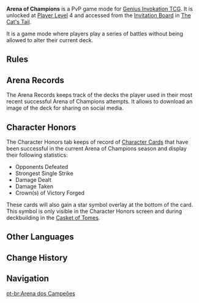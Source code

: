 {{Terminology Infobox
|image = 
|type  = Genius Invokation TCG Subsystems
}}
'''Arena of Champions''' is a PvP game mode for [[Genius Invokation TCG]]. It is unlocked at [[Player Level]] 4 and accessed from the [[Invitation Board]] in [[The Cat's Tail]].

It is a game mode where players play a series of battles without being allowed to alter their current deck.

==Rules==
{{Description|The Arena of Champions will open on the 1st and the 16th of each month. Challenge records from previous seasons will be cleared at the start of each new season.<br>Players will be matched with opponents of appropriate skill at the start of each challenge.<br>Obtain 5 victories to complete an Arena of Champions challenge attempt. 3 defeats will result in a failed challenge attempt.<br>If your challenge is successful, the [[Character Card]]s in the deck used will be recorded in the Character Honors record for that season.<br>Up to 9 records can be saved for the Arena of Champions. After 9 records have been saved, saving a new record will delete a previous saved record, beginning with the oldest.<br>Up to 10 records can be saved for challenge decks. After 10 records have been saved, saving a new record will delete an old record, beginning with the deck record with the fewest victories or the oldest record.}}
{{Description|Construct a deck and duel with other players.<br>Snatch victory from your opponent's hands 5 times to win, but if you are defeated 3 times, your challenge attempt will end.<br>Forge your victors' crown with your knowledge, skill, and a bit of luck!}}

==Arena Records==
The Arena Records keeps track of the decks the player used in their most recent successful Arena of Champions attempts. It allows to download an image of the deck for sharing on social media.

==Character Honors==
The Character Honors tab keeps of record of [[Character Card]]s that have been successful in the current Arena of Champions season and display their following statistics:
* Opponents Defeated
* Strongest Single Strike
* Damage Dealt
* Damage Taken
* Crown(s) of Victory Forged

These cards will also gain a star symbol overlay at the bottom of the card. This symbol is only visible in the Character Honors screen and during deckbuilding in the [[Casket of Tomes]].

==Other Languages==
{{Other Languages
|en      = Arena of Champions
|zhs     = 胜冠之试
|zhs_rm  = Shèngguàn zhī Shì
|zht     = 勝冠之試
|zht_rm  = Shèngguàn zhī Shì
|zh_tl   = 
|ja      = 栄冠の試練
|ja_rm   = Eikan no Shiren
|ja_tl   = Crowning Trial
|ko      = 영광의 아레나
|ko_rm   = Yeonggwang-ui Arena
|ko_tl   = Arena of Honor
|es      = Arena de Campeones
|es_tl   = Arena of Champions
|fr      = Arène des champions
|fr_tl   = Arena of Champions
|ru      = Арена чемпионов
|ru_tl   = Arena of Champions
|th      = บททดสอบแห่งชัยชนะ
|th_rm   = Bot Thotsop Haeng Chaichana
|th_tl   = Trial of Victory
|vi      = Đấu Trường Vô Địch
|vi_tl   = 
|de      = Arena der Champions
|de_tl   = Arena of Champions
|id      = Arena Para Jawara
|id_tl   = Arena of Champions
|pt      = Arena dos Campeões
|pt_tl   = 
|tr      = Şampiyonlar Arenası
|tr_tl   = 
|it      = Arena dei campioni
|it_tl   = Arena of Champions
}}

==Change History==
{{Change History|3.7}}

==Navigation==
{{Game Systems Navbox}}

[[pt-br:Arena dos Campeões]]
